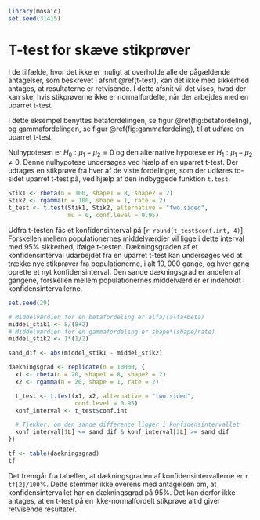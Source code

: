 ```r
library(mosaic)
set.seed(31415)
```

# T-test for skæve stikprøver {#t-test2}

I de tilfælde, hvor det ikke er muligt at overholde alle de pågældende antagelser, som beskrevet i afsnit \@ref(t-test), kan det ikke med sikkerhed antages, at resultaterne er retvisende. I dette afsnit vil det vises, hvad der kan ske, hvis stikprøverne ikke er normalfordelte, når der arbejdes med en uparret t-test.

I dette eksempel benyttes betafordelingen, se figur \@ref(fig:betafordeling), og gammafordelingen, se figur \@ref(fig:gammafordeling), til at udføre en uparret t-test.

Nulhypotesen er $H_0: \mu_1 - \mu_2 = 0$ og den alternative hypotese er $H_1 : \mu_1 - \mu_2 \neq 0$. Denne nulhypotese undersøges ved hjælp af en uparret t-test. Der udtages en stikprøve fra hver af de viste fordelinger, som der udføres to-sidet uparret t-test på, ved hjælp af den indbyggede funktion `t.test`.

```r
Stik1 <- rbeta(n = 100, shape1 = 8, shape2 = 2)
Stik2 <- rgamma(n = 100, shape = 1, rate = 2)
t_test <- t.test(Stik1, Stik2, alternative = "two.sided", 
                 mu = 0, conf.level = 0.95)
```

Udfra t-testen fås et konfidensinterval på [```r round(t_test$conf.int, 4)```]. Forskellen mellem populationernes middelværdier vil ligge i dette interval med $95\%$ sikkerhed, ifølge t-testen. Dækningsgraden af et konfidensinterval udarbejdet fra en uparret t-test kan undersøges ved at trække nye stikprøver fra populationerne, i alt $10,000$ gange, og hver gang oprette et nyt konfidensinterval. Den sande dækningsgrad er andelen af gangene, forskellen mellem populationernes middelværdier er indeholdt i konfidensintervallerne.

```r
set.seed(29)
```

```r
# Middelværdien for en betafordeling er alfa/(alfa+beta)
middel_stik1 <- 8/(8+2)
# Middelværdien for en gammafordeling er shape*(shape/rate)
middel_stik2 <- 1*(1/2)

sand_dif <- abs(middel_stik1 - middel_stik2)

daekningsgrad <- replicate(n = 10000, {
  x1 <- rbeta(n = 20, shape1 = 8, shape2 = 2)
  x2 <- rgamma(n = 20, shape = 1, rate = 2)

  t_test <- t.test(x1, x2, alternative = "two.sided", 
                   conf.level = 0.95)
  konf_interval <- t_test$conf.int

  # Tjekker, om den sande difference ligger i konfidensintervallet
  konf_interval[1L] <= sand_dif & konf_interval[2L] >= sand_dif
})

tf <- table(daekningsgrad)
tf
```

Det fremgår fra tabellen, at dækningsgraden af konfidensintervallerne er ```r tf[2]/100```$\%$. Dette stemmer ikke overens med antagelsen om, at konfidensintervallet har en dækningsgrad på $95\%$. Det kan derfor ikke antages, at en t-test på en ikke-normalfordelt stikprøve altid giver retvisende resultater.
